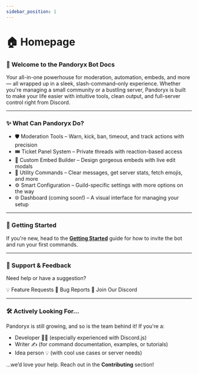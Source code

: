 ```yaml
---
sidebar_position: 1
---
```


# 🏠 Homepage

### 🤖 Welcome to the Pandoryx Bot Docs
Your all-in-one powerhouse for moderation, automation, embeds, and more — all wrapped up in a sleek, slash-command–only experience.
Whether you're managing a small community or a bustling server, Pandoryx is built to make your life easier with intuitive tools, clean output, and full-server control right from Discord.

<hr className="md-divider-gradient" />

### ✨ What Can Pandoryx Do?
- 🛡️ Moderation Tools – Warn, kick, ban, timeout, and track actions with precision
- 🎟️ Ticket Panel System – Private threads with reaction-based access
- 🧾 Custom Embed Builder – Design gorgeous embeds with live edit modals
- 🧰 Utility Commands – Clear messages, get server stats, fetch emojis, and more
- ⚙️ Smart Configuration – Guild-specific settings with more options on the way
- 🌐 Dashboard (coming soon!) – A visual interface for managing your setup

<hr className="md-divider-gradient" />

### 🚀 Getting Started
If you're new, head to the [**Getting Started**](./getting-started) guide for how to invite the bot and run your first commands.

<hr className="md-divider-gradient" />

### 💬 Support & Feedback
Need help or have a suggestion?
<div className="md-button-column">
  <Link className="button btn-gradient" href="https://github.com/asteriasmoons/pandoryx-bot/issues/2#issue-3166322020">
    <span className="btn-emoji" aria-hidden="true">💡</span>
    <span>Feature Requests</span>
  </Link>
  <Link className="button btn-gradient" href="https://github.com/asteriasmoons/pandoryx-bot/issues/1#issue-3166312503">
    <span className="btn-emoji" aria-hidden="true">🐛</span>
    <span>Bug Reports</span>
  </Link>
  <Link className="button btn-gradient" href="https://discord.gg/jS5eTjhK7R">
    <span className="btn-emoji" aria-hidden="true">💬</span>
    <span>Join Our Discord</span>
  </Link>
</div>

<hr className="md-divider-gradient" />

### 🛠️ Actively Looking For...
Pandoryx is still growing, and so is the team behind it! If you're a:
- Developer 🧑‍💻 (especially experienced with Discord.js)
- Writer ✍️ (for command documentation, examples, or tutorials)
- Idea person 💡 (with cool use cases or server needs)

…we’d love your help. Reach out in the **Contributing** section!